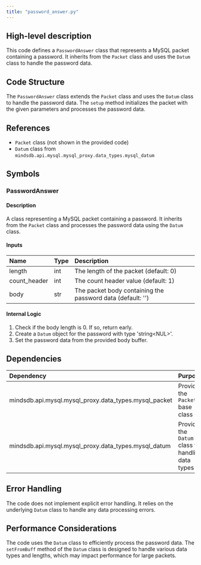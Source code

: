 ```yaml
---
title: "password_answer.py"
---
```


## High-level description
This code defines a `PasswordAnswer` class that represents a MySQL packet containing a password. It inherits from the `Packet` class and uses the `Datum` class to handle the password data.

## Code Structure
The `PasswordAnswer` class extends the `Packet` class and uses the `Datum` class to handle the password data. The `setup` method initializes the packet with the given parameters and processes the password data.

## References
- `Packet` class (not shown in the provided code)
- `Datum` class from `mindsdb.api.mysql.mysql_proxy.data_types.mysql_datum`

## Symbols

### PasswordAnswer
#### Description
A class representing a MySQL packet containing a password. It inherits from the `Packet` class and processes the password data using the `Datum` class.

#### Inputs
| Name | Type | Description |
|:-----|:-----|:------------|
| length | int | The length of the packet (default: 0) |
| count_header | int | The count header value (default: 1) |
| body | str | The packet body containing the password data (default: '') |

#### Internal Logic
1. Check if the body length is 0. If so, return early.
2. Create a `Datum` object for the password with type 'string&lt;NUL&gt;'.
3. Set the password data from the provided body buffer.

## Dependencies
| Dependency | Purpose |
|:-----------|:--------|
| mindsdb.api.mysql.mysql_proxy.data_types.mysql_packet | Provides the `Packet` base class |
| mindsdb.api.mysql.mysql_proxy.data_types.mysql_datum | Provides the `Datum` class for handling data types |

## Error Handling
The code does not implement explicit error handling. It relies on the underlying `Datum` class to handle any data processing errors.

## Performance Considerations
The code uses the `Datum` class to efficiently process the password data. The `setFromBuff` method of the `Datum` class is designed to handle various data types and lengths, which may impact performance for large packets.